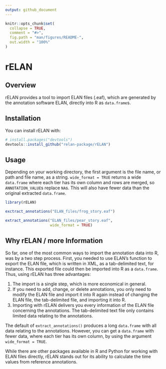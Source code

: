 ```yaml
---
output: github_document
---
```


<!-- README.md is generated from README.Rmd. Please edit that file -->

```r
knitr::opts_chunk$set(
  collapse = TRUE,
  comment = "#>",
  fig.path = "man/figures/README-",
  out.width = "100%"
)
```

# rELAN

<!-- badges: start -->

<!-- badges: end -->

## Overview

rELAN provides a tool to import ELAN files (.eaf), which are generated by the annotation software ELAN, directly into R as `data.frame`s.

## Installation

You can install rELAN with:

```r
# install.packages("devtools")
devtools::install_github("relan-package/rELAN")
```

## Usage

Depending on your working directory, the first argument is the file name, or path and file name, as a string. `wide_format = TRUE` returns a wide `data.frame` where each tier has its own column and rows are merged, so `ANNOTATION_VALUE`s replace `NA`s. This will also have fewer data than the original extracted `data.frame`.

```r
library(rELAN)

exctract_annotations("ELAN_files/frog_story.eaf")

extract_annotations("ELAN_files/pear_story.eaf",
                    wide_format = TRUE)

```

## Why rELAN / more Information

So far, one of the most common ways to import the annotation data into R, was by a two step process. First, you needed to use ELAN's function to export the ELAN file, which is written in XML, as a tab-delimited text, for instance. This exported file could then be imported into R as a `data.frame`. Thus, using rELAN has three advantages:

1.  The import is a single step, which is more economical in general.
2.  If you need to add, change, or delete annotations, you only need to modify the ELAN file and import it into R again instead of changing the ELAN file, the tab-delimited file, and importing it into R.
3.  Importing with rELAN delivers you every information of the ELAN file concerning the annotations. The tab-delimited text file only contains limited data relating to the annotations.

The default of `extract_annotations()` produces a long `data.frame` with all data relating to the annotations. However, you can get a `data.frame` with fewer data, where each tier has its own column, by using the argument `wide_format = TRUE`.

While there are other packages available in R and Python for working with ELAN files directly, rELAN stands out for its ability to calculate the time values from reference annotations.
